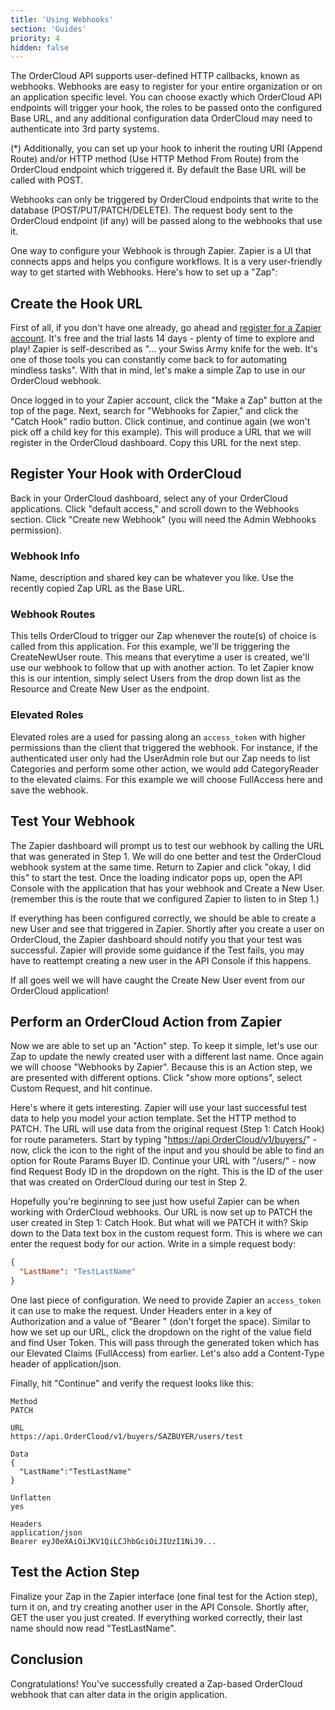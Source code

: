 ```yaml
---
title: 'Using Webhooks'
section: 'Guides'
priority: 4
hidden: false
---
```


The OrderCloud API supports user-defined HTTP callbacks, known as webhooks. Webhooks are easy to register for your entire organization or on an application specific level. You can choose exactly which OrderCloud API endpoints will trigger your hook, the roles to be passed onto the configured Base URL, and any additional configuration data OrderCloud may need to authenticate into 3rd party systems.
				
(*) Additionally, you can set up your hook to inherit the routing URI (Append Route) and/or HTTP method (Use HTTP Method From Route) from the OrderCloud endpoint which triggered it. By default the Base URL will be called with POST.
				
Webhooks can only be triggered by OrderCloud endpoints that write to the database (POST/PUT/PATCH/DELETE). The request body sent to the OrderCloud endpoint (if any) will be passed along to the webhooks that use it.
				
One way to configure your Webhook is through Zapier. Zapier is a UI that connects apps and helps you configure workflows. It is a very user-friendly way to get started with Webhooks. Here's how to set up a "Zap": 

## Create the Hook URL

First of all, if you don't have one already, go ahead and [register for a Zapier account](https://zapier.com/). It's free and the trial lasts 14 days - plenty of time to explore and play! Zapier is self-described as "... your Swiss Army knife for the web. It's one of those tools you can constantly come back to for automating mindless tasks". With that in mind, let's make a simple Zap to use in our OrderCloud webhook.
				
Once logged in to your Zapier account, click the "Make a Zap" button at the top of the page. Next, search for "Webhooks for Zapier," and click the "Catch Hook" radio button. Click continue, and continue again (we won't pick off a child key for this example). This will produce a URL that we will register in the OrderCloud dashboard. Copy this URL for the next step.

## Register Your Hook with OrderCloud

Back in your OrderCloud dashboard, select any of your OrderCloud applications. Click "default access," and scroll down to the Webhooks section. Click "Create new Webhook" (you will need the Admin Webhooks permission).

### Webhook Info
				
Name, description and shared key can be whatever you like. Use the recently copied Zap URL as the Base URL. 

### Webhook Routes	

This tells OrderCloud to trigger our Zap whenever the route(s) of choice is called from this application. For this example, we'll be triggering the CreateNewUser route. This means that everytime a user is created, we'll use our webhook to follow that up with another action. To let Zapier know this is our intention, simply select Users from the drop down list as the Resource and Create New User as the endpoint.
			
### Elevated Roles
				
Elevated roles are a used for passing along an `access_token` with higher permissions than the client that triggered the webhook. For instance, if the authenticated user only had the UserAdmin role but our Zap needs to list Categories and perform some other action, we would add CategoryReader to the elevated claims. For this example we will choose FullAccess here and save the webhook.

## Test Your Webhook

The Zapier dashboard will prompt us to test our webhook by calling the URL that was generated in Step 1. We will do one better and test the OrderCloud webhook system at the same time. Return to Zapier and click "okay, I did this" to start the test. Once the loading indicator pops up, 	open the API Console with the application that has your webhook and Create a New User. (remember this is the route that we configured Zapier to listen to in Step 1.)
				
If everything has been configured correctly, we should be able to create a new User and see that triggered in Zapier. Shortly after you create a user on OrderCloud, the Zapier dashboard should notify you that your test was successful. Zapier will provide some guidance if the Test fails, you may have to reattempt creating a new user in the API Console if this happens.
				
If all goes well we will have caught the Create New User event from our OrderCloud application!

## Perform an OrderCloud Action from Zapier
				
Now we are able to set up an "Action" step. To keep it simple, let's use our Zap to update the newly created user with a different last name. Once again we will choose "Webhooks by Zapier". Because this is an Action step, we are presented with different options. Click "show more options", select Custom Request, and hit continue.
				
Here's where it gets interesting. Zapier will use your last successful test data to help you model 	your action template. Set the HTTP method to PATCH. The URL will use data from the original request (Step 1: Catch Hook) for route parameters. Start by typing "https://api.OrderCloud/v1/buyers/" - now, click the icon to the right of the input and you should be able to find an option for Route Params Buyer ID. Continue your URL with "/users/" - now find Request Body ID in the dropdown on the right. This is the ID of the user that was created on OrderCloud during our test in Step 2.
				
Hopefully you're beginning to see just how useful Zapier can be when working with OrderCloud 	webhooks. Our URL is now set up to PATCH the user created in Step 1: Catch Hook. But what will we PATCH it with? Skip down to the Data text box in the custom request form. This is where we can enter the request body for our action. Write in a simple request body:

```json
{
  "LastName": "TestLastName"
}
```

One last piece of configuration. We need to provide Zapier an `access_token` it can use to make the request. Under Headers enter in a key of Authorization and a value of "Bearer " (don't forget the space). Similar to how we set up our URL, click the dropdown on the right of the value field and find User Token. This will pass through the generated token which has our Elevated Claims (FullAccess) from earlier. Let's also add a Content-Type header of application/json. 				
				
Finally, hit "Continue" and verify the request looks like this:

```
Method
PATCH

URL
https://api.OrderCloud/v1/buyers/SAZBUYER/users/test

Data
{
  "LastName":"TestLastName"
}

Unflatten
yes

Headers
application/json
Bearer eyJ0eXAiOiJKV1QiLCJhbGciOiJIUzI1NiJ9...
```

## Test the Action Step
				
Finalize your Zap in the Zapier interface (one final test for the Action step), turn it on, and try creating another user in the API Console. Shortly after, GET the user you just created. If everything worked correctly, their last name should now read "TestLastName".

## Conclusion

Congratulations! You've successfully created a Zap-based OrderCloud webhook that can alter data in the origin application.